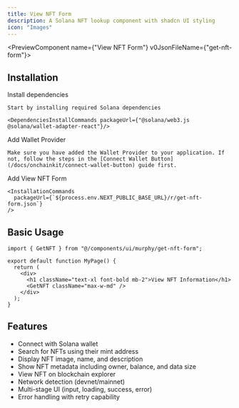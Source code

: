 ```yaml
---
title: View NFT Form
description: A Solana NFT lookup component with shadcn UI styling
icon: "Images"
---
```


<PreviewComponent name={"View NFT Form"} v0JsonFileName={"get-nft-form"}>
  <GetNFT className="max-w-md" />
</PreviewComponent>

## Installation

<Steps>
  <Step>
    Install dependencies

    Start by installing required Solana dependencies

    <DependenciesInstallCommands packageUrl={"@solana/web3.js @solana/wallet-adapter-react"}/>

  </Step>

  <Step>
    Add Wallet Provider

    Make sure you have added the Wallet Provider to your application. If not, follow the steps in the [Connect Wallet Button](/docs/onchainkit/connect-wallet-button) guide first.

  </Step>

  <Step>
    Add View NFT Form

    <InstallationCommands
      packageUrl={`${process.env.NEXT_PUBLIC_BASE_URL}/r/get-nft-form.json`}
    />

  </Step>
</Steps>

## Basic Usage

```tsx
import { GetNFT } from "@/components/ui/murphy/get-nft-form";
```

```tsx
export default function MyPage() {
  return (
    <div>
      <h1 className="text-xl font-bold mb-2">View NFT Information</h1>
      <GetNFT className="max-w-md" />
    </div>
  );
}
```

## Features

- Connect with Solana wallet
- Search for NFTs using their mint address
- Display NFT image, name, and description
- Show NFT metadata including owner, balance, and data size
- View NFT on blockchain explorer
- Network detection (devnet/mainnet)
- Multi-stage UI (input, loading, success, error)
- Error handling with retry capability
